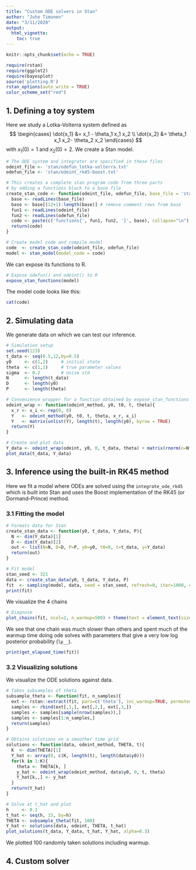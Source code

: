 ```yaml
---
title: "Custom ODE solvers in Stan"
author: "Juho Timonen"
date: "3/11/2020"
output: 
  html_vignette:
    toc: true
---
```


```r
knitr::opts_chunk$set(echo = TRUE)
```

```r
require(rstan)
require(ggplot2)
require(bayesplot)
source('plotting.R')
rstan_options(auto_write = TRUE)
color_scheme_set("red")
```

## 1. Defining a toy system
Here we study a Lotka-Volterra system defined as
$$
\begin{cases}
\dot{x_1} &= x_1 - \theta_1 x_1 x_2 \\
\dot{x_2} &= \theta_1 x_1 x_2- \theta_2 x_2
\end{cases}
$$
with $x_1(0) = 1$ and $x_2(0) = 2$. We create a Stan model.
```r
# The ODE system and integrator are specified in these files
odeint_file <- 'stan/odefun_lotka-volterra.txt'
odefun_file <- 'stan/odeint_rk45-boost.txt'

# This creates a complete stan program code from three parts
# by adding a functions block to a base file
create_stan_code <- function(odeint_file, odefun_file, base_file = 'stan/base.txt'){
  base <- readLines(base_file)
  base <- base[(12+1):length(base)] # remove comment rows from base
  fun1 <- readLines(odeint_file)
  fun2 <- readLines(odefun_file)
  code <- paste(c('functions{', fun1, fun2, '}', base), collapse="\n")
  return(code)
}

# Create model code and compile model
code  <- create_stan_code(odeint_file, odefun_file)
model <- stan_model(model_code = code)
```

We can expose its functions to R.
```r
# Expose odefun() and odeint() to R
expose_stan_functions(model)
```

The model code looks like this:
```r
cat(code)
```

## 2. Simulating data
We generate data on which we can test our inference.
```r
# Simulation setup
set.seed(123)
t_data <- seq(0.5,12,by=0.5)
y0     <- c(1,2)     # initial state
theta  <- c(1,1)     # true parameter values
sigma  <- 0.2        # noise std
N      <- length(t_data)
D      <- length(y0)
P      <- length(theta)

# Convenience wrapper for a function obtained by expose_stan_functions
odeint_wrap <- function(odeint_method, y0, t0, t, theta){
  x_r <- x_i <- rep(0, 0)
  Y   <- odeint_method(y0, t0, t, theta, x_r, x_i)
  Y   <- matrix(unlist(Y), length(t), length(y0), byrow = TRUE)
  return(Y)
}

# Create and plot data
Y_data <- odeint_wrap(odeint, y0, 0, t_data, theta) + matrix(rnorm(n=N*D, sd=sigma), N, D)
plot_data(t_data, Y_data)
```

## 3. Inference using the built-in RK45 method

Here we fit a model where ODEs are solved using the `integrate_ode_rk45` which is built into Stan and uses the Boost implementation of the RK45 (or Dormand–Prince) method.

### 3.1 Fitting the model
```r
# Formats data for Stan
create_stan_data <- function(y0, t_data, Y_data, P){
  N <- dim(Y_data)[1]
  D <- dim(Y_data)[2]
  out <- list(N=N, D=D, P=P, y0=y0, t0=0, t=t_data, y=Y_data)
  return(out)
}

# Fit model
stan_seed <- 321
data <- create_stan_data(y0, t_data, Y_data, P)
fit  <- sampling(model, data, seed = stan_seed, refresh=0, iter=1000, chains=3)
print(fit)
```

We visualize the 4 chains
```r
# Diagnose
plot_chains(fit, ncol=2, n_warmup=500) + theme(text = element_text(size=14))
```

We see that one chain was much slower than others and spent much of the warmup time doing ode solves with parameters that give a very low log posterior probability (`lp__`).
```r
print(get_elapsed_time(fit))
```

### 3.2 Visualizing solutions
We visualize the ODE solutions against data.
```r
# Takes subsamples of theta
subsample_theta <- function(fit, n_samples){
  ext <- rstan::extract(fit, pars=c('theta'), inc_warmup=TRUE, permuted=FALSE)
  samples <- rbind(ext[,1,], ext[,2,], ext[,3,])
  samples <- samples[sample(nrow(samples)),]
  samples <- samples[1:n_samples,]
  return(samples)
}

# Obtains solutions on a smoother time grid
solutions <- function(data, odeint_method, THETA, t){
  K  <- dim(THETA)[1]
  Y_hat <- array(0, c(K, length(t), length(data$y0)))
  for(k in 1:K){
    theta <- THETA[k, ]
    y_hat <- odeint_wrap(odeint_method, data$y0, 0, t, theta)
    Y_hat[k,,] <- y_hat
  }
  return(Y_hat)
}

# Solve at t_hat and plot
h     <- 0.1
t_hat <- seq(h, 15, by=h)
THETA <- subsample_theta(fit, 100)
Y_hat <- solutions(data, odeint, THETA, t_hat)
plot_solutions(t_data, Y_data, t_hat, Y_hat, alpha=0.3)
```

We plotted 100 randomly taken solutions including warmup.

## 4. Custom solver

